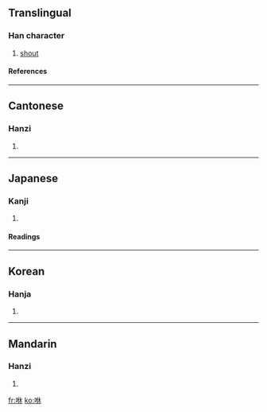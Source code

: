 ==Translingual==
===Han character===
{{Han char|rn=30|rad=口|as=06|sn=9|four=6409<sub>0</sub>|canj=口人木 (ROD)}}
# [[shout]]
====References====
{{Han ref|kx=0188.010|dkj=03570|dj=0407.020|hdz=10617.070|uh=54BB|ud=21691|bh=ABA6|bd=43942}}
----
==Cantonese==
===Hanzi===
{{yue-hanzi|jyut=|y=yau1}}
# {{defn|Cantonese}}
----
==Japanese==
===Kanji===
{{ja-kanji|grade=|rs=口06}}
# {{defn|Japanese}} 
====Readings====
{{ja-readings|on=[[く]] (ku), [[きょう]] (kyō), [[こう]] (kō)|kun=}}
----
==Korean==
===Hanja===
{{ko-hanja|hangeul=휴|rv=hyu|mr=hyu}}
# {{defn|Korean}}
----
==Mandarin==
===Hanzi===
{{cmn-hanzi|pin=[[xiū]] ([[xiu1]]), [[xǔ]] ([[xu3]])|wg=hsiu<sup>1</sup>, hsü<sup>3</sup>}}
# {{defn|Mandarin}}

[[fr:咻]]
[[ko:咻]]